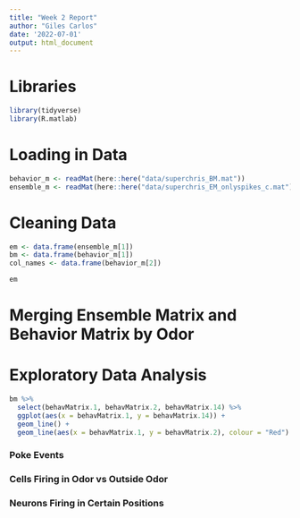 ```yaml
---
title: "Week 2 Report"
author: "Giles Carlos"
date: '2022-07-01'
output: html_document
---
```


# Libraries

```r
library(tidyverse)
library(R.matlab)
```

# Loading in Data

```r
behavior_m <- readMat(here::here("data/superchris_BM.mat"))
ensemble_m <- readMat(here::here("data/superchris_EM_onlyspikes_c.mat"))
```

# Cleaning Data

```r
em <- data.frame(ensemble_m[1])
bm <- data.frame(behavior_m[1]) 
col_names <- data.frame(behavior_m[2])

em
```

# Merging Ensemble Matrix and Behavior Matrix by Odor 


# Exploratory Data Analysis

```r
bm %>% 
  select(behavMatrix.1, behavMatrix.2, behavMatrix.14) %>% 
  ggplot(aes(x = behavMatrix.1, y = behavMatrix.14)) + 
  geom_line() +
  geom_line(aes(x = behavMatrix.1, y = behavMatrix.2), colour = "Red")
```


### Poke Events

### Cells Firing in Odor vs Outside Odor

### Neurons Firing in Certain Positions 

### 